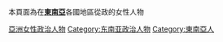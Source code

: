 本頁面為在'''[[東南亞|東南亞]]'''各國地區從政的女性人物

[[Category:亞洲女性政治人物|]]
[[Category:东南亚政治人物|Category:东南亚政治人物]]
[[Category:東南亞人|Category:東南亞人]]